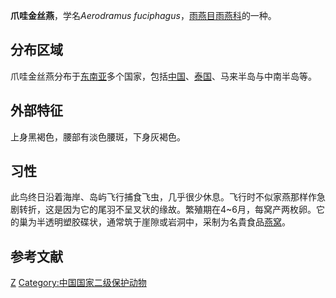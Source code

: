 {{Speciesbox 
| taxon = Aerodramus fuciphagus
| status = LC | status_system = iucn3.1
| status_ref = <ref name=IUCN>{{IUCN|version=2014.2 |id=60847684 |title=Aerodramus fuciphagus |assessors=[[国际鸟盟|BirdLife International]] |year=2014 |accessdate=2014-08-29}}</ref>
| image = Esculent.jpg
| authority = Thunberg, 1812
| synonyms = ''Collocalia fuciphaga''
}}

'''爪哇金丝燕'''，学名''Aerodramus fuciphagus''，[[雨燕目|雨燕目]][[雨燕科|雨燕科]]的一种。

==分布区域==
爪哇金丝燕分布于[[东南亚|东南亚]]多个国家，包括[[中国|中国]]、[[泰国|泰国]]、马来半岛与中南半岛等。

==外部特征==
上身黑褐色，腰部有淡色腰斑，下身灰褐色。

==习性==
此鸟终日沿着海岸、岛屿飞行捕食飞虫，几乎很少休息。飞行时不似家燕那样作急剧转折，这是因为它的尾羽不呈叉状的缘故。繁殖期在4~6月，每窝产两枚卵。它的巢为半透明塑胶碟状，通常筑于崖隙或岩洞中，采制为名貴食品[[燕窝|燕窝]]。

== 参考文献 ==
{{reflist}}

{{Wikispecies| Aerodramus fuciphagus}}
{{Taxonbar|from=Q31801}}

[[Category:金丝燕属|Z]]
[[Category:中国国家二级保护动物|Category:中国国家二级保护动物]]
